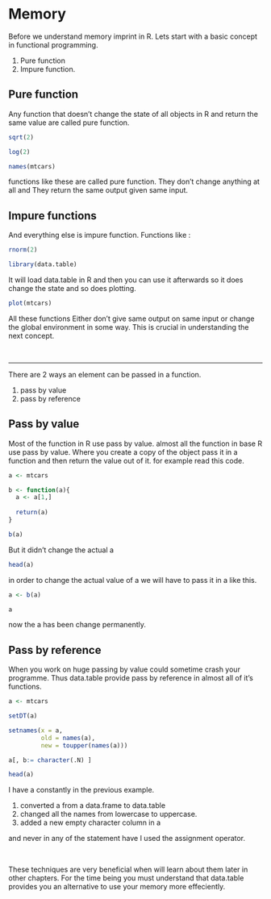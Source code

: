 # Memory {#memory}

Before we understand memory imprint in R. Lets start with a basic concept in functional programming.

1. Pure function
2. Impure function.

## Pure function 

Any function that doesn't change the state of all objects in R and return the same value are called pure function.


```r
sqrt(2)
```

```r
log(2)
```

```r
names(mtcars)
```


functions like these are called pure function. They don't change anything at all and They return the same output given same input. 

## Impure functions

And everything else is impure function. Functions like :

```r
rnorm(2)
```

```r
library(data.table)
```

It will load data.table in R and then you can use it afterwards so it does change the state and so does plotting.

```r
plot(mtcars)
```


All these functions Either don't give same output on same input or change the global environment in some way. This is crucial in understanding the next concept.

<br/>

***


There are 2 ways an element can be passed in a function.

1. pass by value
2. pass by reference


## Pass by value

Most of the function in R use pass by value. almost all the function in base R use pass by value. Where you create a copy of the object pass it in a function and then return the value out of it. for example read this code.

```r
a <- mtcars

b <- function(a){
  a <- a[1,]
  
  return(a)
}

b(a)
```

But it didn't change the actual a
```r
head(a)
```

in order to change the actual value of a we will have to pass it in a like this.

```r
a <- b(a)

a
```

now the a has been change permanently. 



## Pass by reference

When you work on huge passing by value could sometime crash your programme. Thus data.table provide pass by reference in almost all of it's functions.

```r

a <- mtcars

setDT(a)

setnames(x = a,
         old = names(a),
         new = toupper(names(a)))

a[, b:= character(.N) ]

head(a)
```

I have a constantly in the previous example.

1. converted a from a data.frame to data.table
2. changed all the names from lowercase to uppercase.
3. added a new empty character column in a

and never in any of the statement have I used the assignment operator.

<br/>

These techniques are very beneficial when will learn about them later in other chapters. For the time being you must understand that data.table provides you an alternative to use your memory more effeciently.